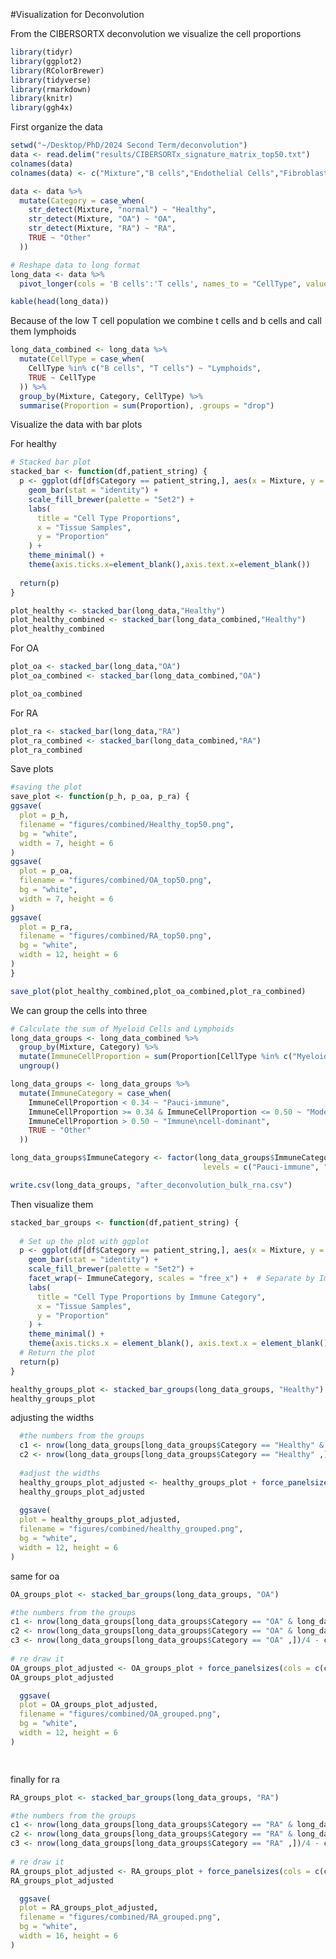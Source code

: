 #Visualization for Deconvolution

From the CIBERSORTX deconvolution we visualize the cell proportions
```r
library(tidyr)
library(ggplot2)
library(RColorBrewer)
library(tidyverse)
library(rmarkdown)
library(knitr)
library(ggh4x)

```
First organize the data
```r
setwd("~/Desktop/PhD/2024 Second Term/deconvolution")
data <- read.delim("results/CIBERSORTx_signature_matrix_top50.txt")
colnames(data)
colnames(data) <- c("Mixture","B cells","Endothelial Cells","Fibroblasts","Myeloid Cells","T cells","pvalue","correlation","rmse")

data <- data %>%
  mutate(Category = case_when(
    str_detect(Mixture, "normal") ~ "Healthy",
    str_detect(Mixture, "OA") ~ "OA",
    str_detect(Mixture, "RA") ~ "RA",
    TRUE ~ "Other"
  ))

# Reshape data to long format
long_data <- data %>%
  pivot_longer(cols = 'B cells':'T cells', names_to = "CellType", values_to = "Proportion")

kable(head(long_data))

```
Because of the low T cell population we combine t cells and b cells and call them lymphoids
```r
long_data_combined <- long_data %>%
  mutate(CellType = case_when(
    CellType %in% c("B cells", "T cells") ~ "Lymphoids",
    TRUE ~ CellType
  )) %>%
  group_by(Mixture, Category, CellType) %>%
  summarise(Proportion = sum(Proportion), .groups = "drop")
```

Visualize the data with bar plots

For healthy
```r
# Stacked bar plot
stacked_bar <- function(df,patient_string) {
  p <- ggplot(df[df$Category == patient_string,], aes(x = Mixture, y = Proportion, fill = CellType)) +
    geom_bar(stat = "identity") +
    scale_fill_brewer(palette = "Set2") +
    labs(
      title = "Cell Type Proportions",
      x = "Tissue Samples",
      y = "Proportion"
    ) +
    theme_minimal() +
    theme(axis.ticks.x=element_blank(),axis.text.x=element_blank()) 
  
  return(p)
}

plot_healthy <- stacked_bar(long_data,"Healthy")
plot_healthy_combined <- stacked_bar(long_data_combined,"Healthy")
plot_healthy_combined
```
For OA
```r
plot_oa <- stacked_bar(long_data,"OA")
plot_oa_combined <- stacked_bar(long_data_combined,"OA")

plot_oa_combined
```
For RA
```r
plot_ra <- stacked_bar(long_data,"RA")
plot_ra_combined <- stacked_bar(long_data_combined,"RA")
plot_ra_combined
```

Save plots
```r
#saving the plot
save_plot <- function(p_h, p_oa, p_ra) {
ggsave(
  plot = p_h,
  filename = "figures/combined/Healthy_top50.png",
  bg = "white",
  width = 7, height = 6
)
ggsave(
  plot = p_oa,
  filename = "figures/combined/OA_top50.png",
  bg = "white",
  width = 7, height = 6
)
ggsave(
  plot = p_ra,
  filename = "figures/combined/RA_top50.png",
  bg = "white",
  width = 12, height = 6
)
}

save_plot(plot_healthy_combined,plot_oa_combined,plot_ra_combined)
```

We can group the cells into three

```r
# Calculate the sum of Myeloid Cells and Lymphoids
long_data_groups <- long_data_combined %>%
  group_by(Mixture, Category) %>%
  mutate(ImmuneCellProportion = sum(Proportion[CellType %in% c("Myeloid Cells", "Lymphoids")])) %>%
  ungroup()

long_data_groups <- long_data_groups %>%
  mutate(ImmuneCategory = case_when(
    ImmuneCellProportion < 0.34 ~ "Pauci-immune",
    ImmuneCellProportion >= 0.34 & ImmuneCellProportion <= 0.50 ~ "Moderately\ninfiltrated",
    ImmuneCellProportion > 0.50 ~ "Immune\ncell-dominant",
    TRUE ~ "Other"
  ))

long_data_groups$ImmuneCategory <- factor(long_data_groups$ImmuneCategory, 
                                           levels = c("Pauci-immune", "Moderately\ninfiltrated", "Immune\ncell-dominant"))

write.csv(long_data_groups, "after_deconvolution_bulk_rna.csv")
```

Then visualize them

```r
stacked_bar_groups <- function(df,patient_string) {
  
  # Set up the plot with ggplot
  p <- ggplot(df[df$Category == patient_string,], aes(x = Mixture, y = Proportion, fill = CellType)) +
    geom_bar(stat = "identity") +  
    scale_fill_brewer(palette = "Set2") +  
    facet_wrap(~ ImmuneCategory, scales = "free_x") +  # Separate by ImmuneCategory
    labs(
      title = "Cell Type Proportions by Immune Category",
      x = "Tissue Samples",
      y = "Proportion"
    ) +
    theme_minimal() + 
    theme(axis.ticks.x = element_blank(), axis.text.x = element_blank(), panel.grid = element_blank())  
  # Return the plot
  return(p)
}

healthy_groups_plot <- stacked_bar_groups(long_data_groups, "Healthy")
healthy_groups_plot
```
adjusting the widths 

```r
  #the numbers from the groups
  c1 <- nrow(long_data_groups[long_data_groups$Category == "Healthy" & long_data_groups$ImmuneCategory == "Pauci-immune",])/4
  c2 <- nrow(long_data_groups[long_data_groups$Category == "Healthy" ,])/4 - c1
  
  #adjust the widths
  healthy_groups_plot_adjusted <- healthy_groups_plot + force_panelsizes(cols = c(c1,c2)) 
  healthy_groups_plot_adjusted
  
  ggsave(
  plot = healthy_groups_plot_adjusted,
  filename = "figures/combined/healthy_grouped.png",
  bg = "white",
  width = 12, height = 6
)

```

same for oa 

```r
OA_groups_plot <- stacked_bar_groups(long_data_groups, "OA")

#the numbers from the groups
c1 <- nrow(long_data_groups[long_data_groups$Category == "OA" & long_data_groups$ImmuneCategory == "Pauci-immune",])/4
c2 <- nrow(long_data_groups[long_data_groups$Category == "OA" & long_data_groups$ImmuneCategory == "Moderately\ninfiltrated",])/4
c3 <- nrow(long_data_groups[long_data_groups$Category == "OA" ,])/4 - c1 - c2 
  
# re draw it
OA_groups_plot_adjusted <- OA_groups_plot + force_panelsizes(cols = c(c1,c2,c3)) 
OA_groups_plot_adjusted

  ggsave(
  plot = OA_groups_plot_adjusted,
  filename = "figures/combined/OA_grouped.png",
  bg = "white",
  width = 12, height = 6
)

  
```
finally for ra 

```r
RA_groups_plot <- stacked_bar_groups(long_data_groups, "RA")

#the numbers from the groups
c1 <- nrow(long_data_groups[long_data_groups$Category == "RA" & long_data_groups$ImmuneCategory == "Pauci-immune",])/4
c2 <- nrow(long_data_groups[long_data_groups$Category == "RA" & long_data_groups$ImmuneCategory == "Moderately\ninfiltrated",])/4
c3 <- nrow(long_data_groups[long_data_groups$Category == "RA" ,])/4 - c1 - c2 
  
# re draw it
RA_groups_plot_adjusted <- RA_groups_plot + force_panelsizes(cols = c(c1,c2,c3)) 
RA_groups_plot_adjusted

  ggsave(
  plot = RA_groups_plot_adjusted,
  filename = "figures/combined/RA_grouped.png",
  bg = "white",
  width = 16, height = 6
)
```

